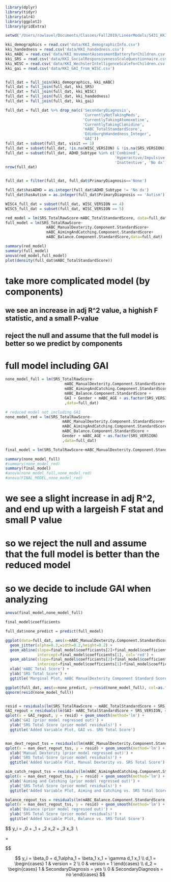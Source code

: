 ```r
library(dplyr)
library(tidyr)
library(alr4)
library(ggplot2)
library(gridExtra)

setwd('/Users/rowlavel/Documents/Classes/Fall2019/LinearModels/S431_KKI_data_analysis')

kki_demographics = read.csv('data/KKI_demographicInfo.csv')
kki_handedness = read.csv('data/KKI_handedness.csv')
kki_mABC = read.csv('data/KKI_movementAssessmentBatteryforChildren.csv')
kki_SRS = read.csv('data/KKI_SocialResponsivenessScaleQuestionnaire.csv')
kki_WISC = read.csv('data/KKI_WechslerIntelligenceScaleforChildren.csv')
kki_gai = read.csv('data/KKI_GAI_from_WISC.csv')


full_dat = full_join(kki_demographics, kki_mABC)
full_dat = full_join(full_dat, kki_SRS)
full_dat = full_join(full_dat, kki_WISC)
full_dat = full_join(full_dat, kki_handedness)
full_dat = full_join(full_dat, kki_gai)

full_dat = full_dat %>% drop_na(c('SecondaryDiagnosis', 
                                  'CurrentlyNotTakingMeds', 
                                  'CurrentlyTakingAtomoxetine', 
                                  'CurrentlyTakingClonidine', 
                                  'mABC_TotalStandardScore', 
                                  'EdinburghHandedness_Integer',
                                  'GAI'))
full_dat = subset(full_dat, visit == 1)
full_dat = subset(full_dat, !is.na(WISC_VERSION) & !is.na(SRS_VERSION))
full_dat = subset(full_dat, ADHD_Subtype %in% c('Combined', 
                                                'Hyperactive/Impulsive', 
                                                'Inattentive', 'No dx'))
nrow(full_dat)


full_dat = filter(full_dat, full_dat$PrimaryDiagnosis=='None')

full_dat$hasADHD = as.integer(full_dat$ADHD_Subtype != 'No dx')
full_dat$hasAutism = as.integer(full_dat$PrimaryDiagnosis == 'Autism')

WISC4_full_dat = subset(full_dat, WISC_VERSION == 4)
WISC5_full_dat = subset(full_dat, WISC_VERSION == 5)
```

```r
red_model = lm(SRS_TotalRawScore~mABC_TotalStandardScore, data=full_dat)
full_model = lm(SRS_TotalRawScore~
                  mABC_ManualDexterity.Component.StandardScore+
                  mABC_AimingAndCatching.Component.StandardScore+
                  mABC_Balance.Component.StandardScore,data=full_dat)

summary(red_model)
summary(full_model)
anova(red_model,full_model)
plot(density(full_dat$mABC_TotalStandardScore))
```
# take more complicated model (by components)
## we see an increase in adj R^2 value, a highish F statistic, and a small P-value
## reject the null and assume that the full model is better so we predict by components


# full model including GAI
```r
none_model_full = lm(SRS_TotalRawScore~
                          mABC_ManualDexterity.Component.StandardScore+
                          mABC_AimingAndCatching.Component.StandardScore+
                          mABC_Balance.Component.StandardScore +
                          GAI + Gender + mABC_AGE + as.factor(SRS_VERSION)
                          ,data=full_dat)

# reduced model not including GAI
none_model_red = lm(SRS_TotalRawScore~
                         mABC_ManualDexterity.Component.StandardScore+
                         mABC_AimingAndCatching.Component.StandardScore+
                         mABC_Balance.Component.StandardScore +
                         Gender + mABC_AGE + as.factor(SRS_VERSION)
                         ,data=full_dat)

final_model = lm(SRS_TotalRawScore~mABC_ManualDexterity.Component.StandardScore+GAI+as.factor(SRS_VERSION),data=full_dat)

summary(none_model_full)
#summary(none_model_red)
summary(final_model)
#anova(none_model_full,none_model_red)
#anova(FINAL_MODEL,none_model_red)

```
# we see a slight increase in adj R^2, and end up with a largeish F stat and small P value
# so we reject the null and assume that the full model is better than the reduced model
# so we decide to include GAI when analyzing 
```r
anova(final_model,none_model_full)
```

```r
final_model$coefficients
```

```r
full_dat$none_predict = predict(full_model)

ggplot(data=full_dat, aes(x=mABC_ManualDexterity.Component.StandardScore,y=SRS_TotalRawScore,col=as.factor(SRS_VERSION))) + 
  geom_jitter(alpha=0.3,width=0.2,height=0.2) + 
  geom_abline(slope=final_model$coefficients[2]+final_model$coefficients[3],
              intercept=final_model$coefficients[1], col='red') +
  geom_abline(slope=final_model$coefficients[2]+final_model$coefficients[3],
              intercept=final_model$coefficients[1]+final_model$coefficients[4], col='blue') + 
  xlab('mABC Total Score') +
  ylab('SRS Total Score') +
  ggtitle('Marginal Plot, mABC ManualDexterity Component Standard Score vs. SRS Total Score')

ggplot(full_dat, aes(x=none_predict, y=resid(none_model_full), col=as.factor(SRS_VERSION))) + geom_point()
qqnorm(resid(none_model_full))


resid = residuals(lm(SRS_TotalRawScore ~ mABC_TotalStandardScore + SRS_VERSION, data = full_dat))
GAI_regout = residuals(lm(GAI~ mABC_TotalStandardScore + SRS_VERSION, data=full_dat))
qplot(x = GAI_regout, y = resid) + geom_smooth(method='lm') + 
  xlab('GAI (prior model regressed out)') +
  ylab('SRS Total Score (prior model residuals)') +
  ggtitle('Added Variable Plot, GAI vs. SRS Total Score')


man_dext_regout_tss = residuals(lm(mABC_ManualDexterity.Component.StandardScore ~ mABC_TotalStandardScore + SRS_VERSION, data = full_dat))
qplot(x = man_dext_regout_tss, y = resid) + geom_smooth(method='lm') + 
  xlab('Manual Dexterity (prior model regressed out)') +
  ylab('SRS Total Score (prior model residuals)') +
  ggtitle('Added Variable Plot, Manual Dexterity vs. SRS Total Score')

aim_catch_regout_tss = residuals(lm(mABC_AimingAndCatching.Component.StandardScore ~ mABC_TotalStandardScore + SRS_VERSION, data = full_dat))
qplot(x = man_dext_regout_tss, y = resid) + geom_smooth(method='lm') + 
  xlab('Aiming and Catching (prior model regressed out)') +
  ylab('SRS Total Score (prior model residuals)') +
  ggtitle('Added Variable Plot, Aiming and Catching vs. SRS Total Score')

balance_regout_tss = residuals(lm(mABC_Balance.Component.StandardScore ~ mABC_TotalStandardScore + SRS_VERSION, data = full_dat))
qplot(x = man_dext_regout_tss, y = resid) + geom_smooth(method='lm') + 
  xlab('Balance (prior model regressed out)') +
  ylab('SRS Total Score (prior model residuals)') +
  ggtitle('Added Variable Plot, Balance vs. SRS Total Score')
```

$$
y_i = \beta_0 + \beta_1 \gamma + \beta_2 x_2 + \beta_3 x_3 \ \\

\gamma = \begin{cases} 
      1 & version = 2 \\
      0 & version = 1
   \end{cases}
$$

$$
y_i = \beta_0 + d_1\alpha_1 + \beta_1 x_1 + \gamma d_1 x_1 \\
d_1 = \begin{cases} 
      1 & version = 2 \\
      0 & version = 1
   \end{cases}
\\
d_2 = \begin{cases} 
      1 & SecondaryDiagnosis = yes \\
      0 &  SecondaryDiagnosis = no
   \end{cases}
$$


